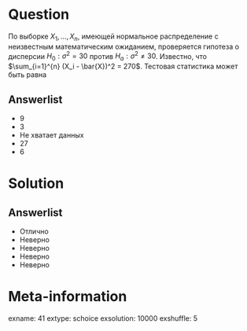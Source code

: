 Question
========
По выборке $X_1,\ldots,X_{n}$, имеющей нормальное распределение с неизвестным математическим ожиданием, проверяется гипотеза о дисперсии $H_0: \sigma^2 = 30$ против $H_a: \sigma^2 \ne 30$. Известно, что $\sum_{i=1}^{n} (X_i - \bar{X})^2 = 270$. Тестовая статистика может быть равна

Answerlist
----------
*  9
*  3
*  Не хватает данных
*  27
*  6

Solution
========

Answerlist
----------
*  Отлично
*  Неверно
*  Неверно
*  Неверно
*  Неверно

Meta-information
================
exname: 41
extype: schoice
exsolution: 10000
exshuffle: 5
